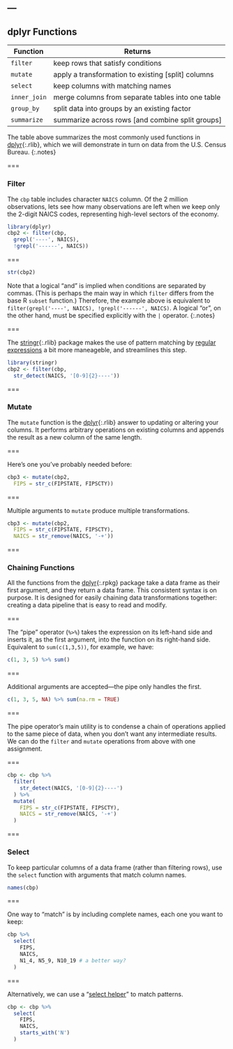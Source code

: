 ---
---

## dplyr Functions

| Function    | Returns                                            |
|-------------+----------------------------------------------------|
| `filter`    | keep rows that satisfy conditions                  |
| `mutate`    | apply a transformation to existing [split] columns |
| `select`    | keep columns with matching names                   |
| `inner_join`| merge columns from separate tables into one table  |
| `group_by`  | split data into groups by an existing factor       |
| `summarize` | summarize across rows [and combine split groups]   |

The table above summarizes the most commonly used functions in
[dplyr](){:.rlib}, which we will demonstrate in turn on data from the U.S.
Census Bureau.
{:.notes}

===

### Filter

The `cbp` table includes character `NAICS` column. Of the 2 million
observations, lets see how many observations are left when we keep only the
2-digit NAICS codes, representing high-level sectors of the economy.

```r
library(dplyr)
cbp2 <- filter(cbp,
  grepl('----', NAICS),
  !grepl('------', NAICS))
```

===

```r
str(cbp2)
```

Note that a logical "and" is implied when conditions are separated by commas.
(This is perhaps the main way in which `filter` differs from the base R `subset`
function.) Therefore, the example above is equivalent to `filter(grepl('----',
NAICS), !grepl('------', NAICS)`. A logical "or", on the other hand, must be
specified explicitly with the `|` operator.
{:.notes}

===

The [stringr](){:.rlib} package makes the use of pattern matching by [regular
expressions] a bit more maneageble, and streamlines this step.

```r
library(stringr)
cbp2 <- filter(cbp,
  str_detect(NAICS, '[0-9]{2}----'))
```

[regular expressions]: https://stringr.tidyverse.org/articles/regular-expressions.html

===

### Mutate

The `mutate` function is the [dplyr](){:.rlib} answer to updating or altering
your columns. It performs arbitrary operations on existing columns and appends
the result as a new column of the same length.

===

Here's one you've probably needed before:

```r
cbp3 <- mutate(cbp2,
  FIPS = str_c(FIPSTATE, FIPSCTY))
```

===

Multiple arguments to `mutate` produce multiple transformations.

```r
cbp3 <- mutate(cbp2,
  FIPS = str_c(FIPSTATE, FIPSCTY),
  NAICS = str_remove(NAICS, '-+'))
```

===

### Chaining Functions

All the functions from the [dplyr](){:.rpkg} package take a data frame as their
first argument, and they return a data frame. This consistent syntax is on
purpose. It is designed for easily chaining data transformations together:
creating a data pipeline that is easy to read and modify.

===

The "pipe" operator (`%>%`) takes the expression on its left-hand side and
inserts it, as the first argument, into the function on its right-hand side.
Equivalent to `sum(c(1,3,5))`, for example, we have:

```r
c(1, 3, 5) %>% sum()
```

===

Additional arguments are accepted---the pipe only handles the first.

```r
c(1, 3, 5, NA) %>% sum(na.rm = TRUE)
```

===

The pipe operator's main utility is to condense a chain of operations applied to
the same piece of data, when you don't want any intermediate results. We
can do the `filter` and `mutate` operations from above with one assignment.

===

```r
cbp <- cbp %>%
  filter(
    str_detect(NAICS, '[0-9]{2}----')
  ) %>%
  mutate(
    FIPS = str_c(FIPSTATE, FIPSCTY),
    NAICS = str_remove(NAICS, '-+')
  )
```

===

### Select

To keep particular columns of a data frame (rather than filtering rows), use
the `select` function with arguments that match column names.

```r
names(cbp)
```

===

One way to "match" is by including complete names, each one you want to keep:

```r
cbp %>%
  select(
    FIPS,
    NAICS,
    N1_4, N5_9, N10_19 # a better way?
  )
```

===

Alternatively, we can use a "[select helper](https://dplyr.tidyverse.org/reference/select.html#useful-functions)" to match patterns.

```r
cbp <- cbp %>%
  select(
    FIPS,
    NAICS,
    starts_with('N')
  )
```
